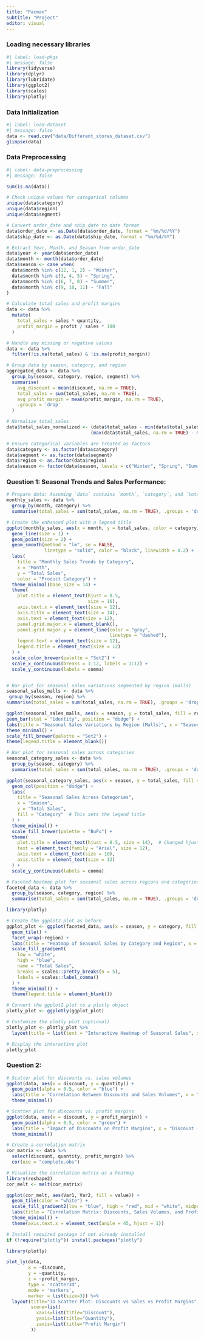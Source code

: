 ```yaml
---
title: "Pacman"
subtitle: "Project"
editor: visual
---
```


### Loading necessary libraries

```r
#| label: load-pkgs
#| message: false
library(tidyverse)
library(dplyr)
library(lubridate)
library(ggplot2)
library(scales)
library(plotly)

```

### Data Initialization

```r
#| label: load-dataset
#| message: false
data <- read.csv("data/Different_stores_dataset.csv")
glimpse(data)

```

### Data Preprocessing

```r
#| label: data-preprocessing
#| message: false

sum(is.na(data))

# Check unique values for categorical columns
unique(data$category)
unique(data$region)
unique(data$segment)

# Convert order_date and ship_date to date format
data$order_date <- as.Date(data$order_date, format = "%m/%d/%Y")
data$ship_date <- as.Date(data$ship_date, format = "%m/%d/%Y")

# Extract Year, Month, and Season from order_date
data$year <- year(data$order_date)
data$month <- month(data$order_date)
data$season <- case_when(
  data$month %in% c(12, 1, 2) ~ "Winter",
  data$month %in% c(3, 4, 5) ~ "Spring",
  data$month %in% c(6, 7, 8) ~ "Summer",
  data$month %in% c(9, 10, 11) ~ "Fall"
)

# Calculate total sales and profit margins
data <- data %>%
  mutate(
    total_sales = sales * quantity,
    profit_margin = profit / sales * 100
  )

# Handle any missing or negative values
data <- data %>%
  filter(!is.na(total_sales) & !is.na(profit_margin))

# Group data by season, category, and region
aggregated_data <- data %>%
  group_by(season, category, region, segment) %>%
  summarise(
    avg_discount = mean(discount, na.rm = TRUE),
    total_sales = sum(total_sales, na.rm = TRUE),
    avg_profit_margin = mean(profit_margin, na.rm = TRUE),
    .groups = 'drop'
  )

# Normalize total_sales
data$total_sales_normalized <- (data$total_sales - min(data$total_sales, na.rm = TRUE)) /
                               (max(data$total_sales, na.rm = TRUE) - min(data$total_sales, na.rm = TRUE))

# Ensure categorical variables are treated as factors
data$category <- as.factor(data$category)
data$segment <- as.factor(data$segment)
data$region <- as.factor(data$region)
data$season <- factor(data$season, levels = c("Winter", "Spring", "Summer", "Fall"))
```

### Question 1: Seasonal Trends and Sales Performance:

```r


# Prepare data: Assuming `data` contains `month`, `category`, and `total_sales`
monthly_sales <- data %>%
  group_by(month, category) %>%
  summarise(total_sales = sum(total_sales, na.rm = TRUE), .groups = 'drop')

# Create the enhanced plot with a legend title
ggplot(monthly_sales, aes(x = month, y = total_sales, color = category)) +
  geom_line(size = 1) +                             
  geom_point(size = 2) +                            
  geom_smooth(method = "lm", se = FALSE,         
              linetype = "solid", color = "black", linewidth = 0.2) +
  labs(
    title = "Monthly Sales Trends by Category",
    x = "Month",
    y = "Total Sales",
    color = "Product Category") +
  theme_minimal(base_size = 14) +                   
  theme(
    plot.title = element_text(hjust = 0.5,          
                              size = 16),
    axis.text.x = element_text(size = 12),          
    axis.title = element_text(size = 14),
    axis.text = element_text(size = 12),           
    panel.grid.major.x = element_blank(),          
    panel.grid.major.y = element_line(color = "gray", 
                                      linetype = "dashed"), 
    legend.text = element_text(size = 12),
    legend.title = element_text(size = 12)     
  ) +
  scale_color_brewer(palette = "Set2") +           
  scale_x_continuous(breaks = 1:12, labels = 1:12) + 
  scale_y_continuous(labels = comma)              



```

```r
# Bar plot for seasonal sales variations segmented by region (malls)
seasonal_sales_malls <- data %>%
 group_by(season, region) %>%
summarise(total_sales = sum(total_sales, na.rm = TRUE), .groups = 'drop')

ggplot(seasonal_sales_malls, aes(x = season, y = total_sales, fill = region)) +
geom_bar(stat = "identity", position = "dodge") +
labs(title = "Seasonal Sales Variations by Region (Malls)", x = "Season", y = "Total Sales") +
theme_minimal() +
scale_fill_brewer(palette = "Set2") +
theme(legend.title = element_blank())
```

```r
# Bar plot for seasonal sales across categories
seasonal_category_sales <- data %>%
  group_by(season, category) %>%
  summarise(total_sales = sum(total_sales, na.rm = TRUE), .groups = 'drop')

ggplot(seasonal_category_sales, aes(x = season, y = total_sales, fill = category)) +
  geom_col(position = "dodge") +
  labs(
    title = "Seasonal Sales Across Categories",
    x = "Season",
    y = "Total Sales",
    fill = "Category"  # This sets the legend title
  ) +
  theme_minimal() +
  scale_fill_brewer(palette = "BuPu") +
  theme(
    plot.title = element_text(hjust = 0.5, size = 14),  # Changed hjust to 0.5 for center alignment
    text = element_text(family = "Arial", size = 12),
    axis.text = element_text(size = 10),
    axis.title = element_text(size = 12)
  ) +
  scale_y_continuous(labels = comma)

```

```r
# Faceted heatmap plot for seasonal sales across regions and categories
faceted_data <- data %>%
  group_by(season, category, region) %>%
  summarise(total_sales = sum(total_sales, na.rm = TRUE), .groups = 'drop')

library(plotly)

# Create the ggplot2 plot as before
ggplot_plot <- ggplot(faceted_data, aes(x = season, y = category, fill = total_sales)) +
  geom_tile() +
  facet_wrap(~region) +
  labs(title = "Heatmap of Seasonal Sales by Category and Region", x = "Season", y = "Category") +
  scale_fill_gradient(
    low = "white",
    high = "blue",
    name = "Total Sales",
    breaks = scales::pretty_breaks(n = 5),
    labels = scales::label_comma()
  ) +
  theme_minimal() +
  theme(legend.title = element_blank())

# Convert the ggplot2 plot to a plotly object
plotly_plot <- ggplotly(ggplot_plot)

# Customize the plotly plot (optional)
plotly_plot <- plotly_plot %>%
  layout(title = list(text = "Interactive Heatmap of Seasonal Sales", x = 0.5))

# Display the interactive plot
plotly_plot
```

### Question 2:

```r
# Scatter plot for discounts vs. sales volumes
ggplot(data, aes(x = discount, y = quantity)) +
  geom_point(alpha = 0.5, color = "blue") +
  labs(title = "Correlation Between Discounts and Sales Volumes", x = "Discount (%)", y = "Quantity Sold") +
  theme_minimal()

```

```r
# Scatter plot for discounts vs. profit margins
ggplot(data, aes(x = discount, y = profit_margin)) +
  geom_point(alpha = 0.5, color = "green") +
  labs(title = "Impact of Discounts on Profit Margins", x = "Discount (%)", y = "Profit Margin (%)") +
  theme_minimal()

```

```r
# Create a correlation matrix
cor_matrix <- data %>%
  select(discount, quantity, profit_margin) %>%
  cor(use = "complete.obs")

# Visualize the correlation matrix as a heatmap
library(reshape2)
cor_melt <- melt(cor_matrix)

ggplot(cor_melt, aes(Var1, Var2, fill = value)) +
  geom_tile(color = "white") +
  scale_fill_gradient2(low = "blue", high = "red", mid = "white", midpoint = 0) +
  labs(title = "Correlation Matrix: Discounts, Sales Volumes, and Profit Margins", x = "", y = "") +
  theme_minimal() +
  theme(axis.text.x = element_text(angle = 45, hjust = 1))

```

```r
# Install required package if not already installed
if (!require("plotly")) install.packages("plotly")

library(plotly)

plot_ly(data,
        x = ~discount,
        y = ~quantity,
        z = ~profit_margin,
        type = 'scatter3d',
        mode = 'markers',
        marker = list(size=3)) %>%
  layout(title="3D Scatter Plot: Discounts vs Sales vs Profit Margins",
         scene=list(
           xaxis=list(title="Discount"),
           yaxis=list(title="Quantity"),
           zaxis=list(title="Profit Margin")
         ))

```
